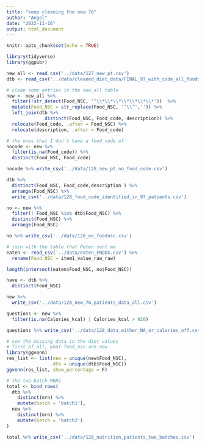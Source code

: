 ```yaml
---
title: "keep cleaning the new 76"
author: "Angel"
date: "2022-11-16"
output: html_document
---
```


```r
knitr::opts_chunk$set(echo = TRUE)
```

```r
library(tidyverse)
library(ggpubr)
```

```r
new_all <- read_csv('../data/127_new_pt.csv')
dtb <- read_csv('../data/cleaned_diet_data/FINAL_97_with_code_all_foods_drt_with_EN_finalized.csv')
```
```r
# clean some entries in the new_all table
new <- new_all %>% 
  filter(!str_detect(Food_NSC, '^\\*\\*\\*\\*\\*\\*\\*'))  %>% 
  mutate(Food_NSC = str_replace(Food_NSC, '^\\^','')) %>% 
  left_join(dtb %>% 
              distinct(Food_NSC, Food_code, description)) %>% 
  relocate(Food_code, .after = Food_NSC) %>% 
  relocate(description, .after = Food_code)

# the ones that I don't have a food code of
nocode <- new %>% 
  filter(is.na(Food_code)) %>% 
  distinct(Food_NSC, Food_code)

nocode %>% write_csv('../data/128_new_pt_no_food_code.csv')

dtb %>% 
  distinct(Food_NSC, Food_code,description ) %>% 
  arrange(Food_NSC) %>% 
  write_csv('../data/128_food_code_identified_in_97_patients.csv')
```


```r
no <- new %>% 
  filter(! Food_NSC %in% dtb$Food_NSC) %>% 
  distinct(Food_NSC) %>% 
  arrange(Food_NSC)

no %>% write_csv('../data/128_no_foodnsc.csv')

# join with the table that Peter sent me
eaten <- read_csv('../data/eaten_FNDDS.csv') %>% 
  rename(Food_NSC = item1_value_raw_raw)

length(intersect(eaten$Food_NSC, no$Food_NSC))
```


```r
have <- dtb %>% 
  distinct(Food_NSC)

new %>% 
  write_csv('../data/128_new_76_patients_data_all.csv')

questions <- new %>% 
  filter(is.na(Calories_kcal) | Calories_kcal > 920)

questions %>% write_csv('../data/128_data_either_NA_or_calories_off.csv')
```


```r
# see the missing data in the diet values
# first of all, what food_nsc are new
library(ggvenn)
res_list <- list(new = unique(new$Food_NSC),
                 dtb = unique(dtb$Food_NSC))
ggvenn(res_list, show_percentage = F)


```

```r
# the two batch MRNs
total <- bind_rows(
  dtb %>% 
    distinct(mrn) %>% 
    mutate(batch = 'batch1'),
  new %>% 
    distinct(mrn) %>% 
    mutate(batch = 'batch2')
)

total %>% write_csv('../data/128_nutrition_patients_two_batches.csv')
```


